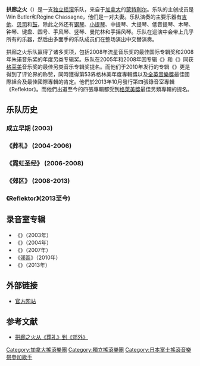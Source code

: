 {{expand|time=2018-10-22T11:31:22+00:00}}
{{Refimprove|time=2018-10-22T11:30:57+00:00}} 
{{Infobox musical artist
| Name            = Arcade Fire
| Img             = Arcade Fire Osheaga 2010-07-31 Montreal.jpg
| Img_capt        = 拱廊之火 (2010)
| Background      = group_or_band
| Origin          = [[加拿大|加拿大]][[魁北克|魁北克]][[蒙特利尔|蒙特利尔]]
| Genre           = [[独立摇滚|独立摇滚]]、[[巴洛克流行|巴洛克流行]]、[[艺术摇滚|艺术摇滚]]
| Years_active    = 2003年至今
| Label           = Sonovox<!--([[Canada|Canada]])--><br />[[Merge_Records|Merge]]<!--([[United_States_of_America|USA]])--><br />[[City_Slang_Records|City Slang]]<!--([[Germany|Germany]])--><br />Spunk<!--([[Aus/NZ|Aus/NZ]])-->
| Associated_acts = [[Bell_Orchestre|Bell Orchestre]]<br />[[Owen_Pallett|Owen Pallett]]<br />[[Wild_Light|Wild Light]]
| URL             = [http://arcadefire.com/ ArcadeFire.com]
| Current_members = [[Win_Butler|Win Butler]]<br />[[Régine_Chassagne|Régine Chassagne]]<br />[[Richard_Parry_(musician)|Richard Reed Parry]]<br />[[William_Butler_(musician)|William Butler]]<br />[[Tim_Kingsbury|Tim Kingsbury]]<br />[[Sarah_Neufeld|Sarah Neufeld]]<br />[[Jeremy_Gara|Jeremy Gara]]
| Past_members    = [[Howard_Bilerman|Howard Bilerman]] 2003-2004<br />Josh Deu 1998-2003<br />[[Brendan_Reed_(musician)|Brendan Reed]] 2000-2003<br />[[Wild_Light|Tim Kyle]] 2002-2003<br />Dane Mills 2002 2003<br />Myles Broscoe
}}

'''拱廊之火'''（{{lang-en|Arcade Fire}}）是一支[[独立摇滚|独立摇滚]]乐队，来自于[[加拿大|加拿大]]的[[蒙特利尔|蒙特利尔]]。乐队的主创成员是Win Butler和Régine Chassagne，他们是一对夫妻。乐队演奏的主要乐器有[[吉他|吉他]]、[[贝司|贝司]]和[[鼓|鼓]]，除此之外还有[[钢琴|钢琴]]、[[小提琴|小提琴]]、中提琴、大提琴、低音提琴、木琴、钟琴、键盘、圆号、手风琴、竖琴、曼陀林和手摇风琴。乐队在巡演中会带上几乎所有的乐器，然后由多面手的乐队成员们在整场演出中交替演奏。

拱廊之火乐队赢得了诸多奖项，包括2008年流星音乐奖的最佳国际专辑奖和2008年朱诺音乐奖的年度另类专辑奖。乐队在2005年和2008年因专辑《{{lang|en|Funeral}}》和《{{lang|en|Neon Bible}}》同获[[格莱美|格莱美]]音乐奖的最佳另类音乐专辑奖提名。而他们于2010年发行的专辑《{{lang|en|[[The_Suburbs|The Suburbs]]}}》更是得到了评论界的称赞，同時獲得第53界格林美年度專輯獎以及[[全英音樂獎|全英音樂獎]]最佳國際組合及最佳國際專輯的肯定。他們於2013年10月發行第四張錄音室專輯《Reflektor》。而他們出道至今的四張專輯都受到[[格萊美獎|格萊美獎]]最佳另類專輯的提名。

== 乐队历史 ==
=== 成立早期 (2003) ===
=== 《葬礼》 (2004-2006) ===
=== 《霓虹圣经》 (2006-2008) ===
=== 《郊区》 (2008-2013) ===
=== 《Reflektor》(2013至今)===
== 录音室专辑 ==
* 《{{tsl|en|Arcade Fire (EP)|拱廊之火 (專輯|拱廊之火}}》（2003年）
* 《{{tsl|en|Funeral (album)|葬禮 (專輯)|葬禮}}》（2004年）
* 《{{tsl|en|Neon Bible|霓虹圣经}}》（2007年）
* 《[[The_Suburbs|郊區]]》（2010年）
* 《{{tsl|en|Reflektor|反射 (專輯)|反射}}》（2013年）
== 外部链接 ==
* [http://www.arcadefire.com/ 官方网站] {{WebCite|url=https://www.webcitation.org/666vkQBTw?url=http://www.arcadefire.com/ |date=20120312145348 |dateformat=iso }}

== 参考文献 ==
* [http://ent.sina.com.cn/y/2010-07-23/13593027217.shtml 拱廊之火从《葬礼》到《郊外》] {{Wayback|url=http://ent.sina.com.cn/y/2010-07-23/13593027217.shtml |date=20190602222028 }}

{{格莱美奖年度专辑}}
{{Authority control}}
{{DEFAULTSORT:Arcade Fire}}
[[Category:加拿大搖滾樂團|Category:加拿大搖滾樂團]]
[[Category:獨立搖滾樂團|Category:獨立搖滾樂團]]
[[Category:日本富士搖滾音樂祭參加歌手|Category:日本富士搖滾音樂祭參加歌手]]
